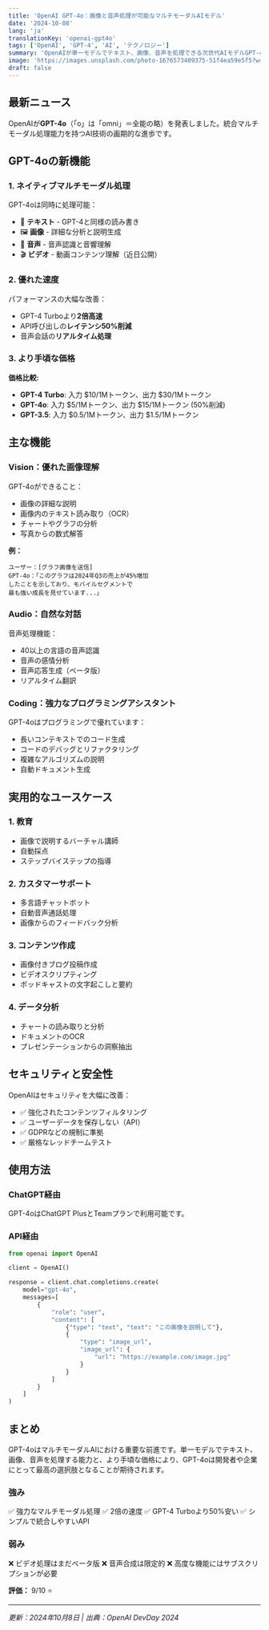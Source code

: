 ```yaml
---
title: 'OpenAI GPT-4o：画像と音声処理が可能なマルチモーダルAIモデル'
date: '2024-10-08'
lang: 'ja'
translationKey: 'openai-gpt4o'
tags: ['OpenAI', 'GPT-4', 'AI', 'テクノロジー']
summary: 'OpenAIが単一モデルでテキスト、画像、音声を処理できる次世代AIモデルGPT-4oを発表。従来より高速で低価格を実現。'
image: 'https://images.unsplash.com/photo-1676573409375-51f4ea59e5f5?w=1200&h=630&fit=crop'
draft: false
---
```


## 最新ニュース

OpenAIが**GPT-4o**（「o」は「omni」＝全能の略）を発表しました。統合マルチモーダル処理能力を持つAI技術の画期的な進歩です。

## GPT-4oの新機能

### 1. ネイティブマルチモーダル処理

GPT-4oは同時に処理可能：

- 📝 **テキスト** - GPT-4と同様の読み書き
- 🖼️ **画像** - 詳細な分析と説明生成
- 🎵 **音声** - 音声認識と音響理解
- 🎬 **ビデオ** - 動画コンテンツ理解（近日公開）

### 2. 優れた速度

パフォーマンスの大幅な改善：

- GPT-4 Turboより**2倍高速**
- API呼び出しの**レイテンシ50%削減**
- 音声会話の**リアルタイム処理**

### 3. より手頃な価格

**価格比較:**

- **GPT-4 Turbo**: 入力 $10/1Mトークン、出力 $30/1Mトークン
- **GPT-4o**: 入力 $5/1Mトークン、出力 $15/1Mトークン (50%削減)
- **GPT-3.5**: 入力 $0.5/1Mトークン、出力 $1.5/1Mトークン

## 主な機能

### Vision：優れた画像理解

GPT-4oができること：

- 画像の詳細な説明
- 画像内のテキスト読み取り（OCR）
- チャートやグラフの分析
- 写真からの数式解答

**例：**

```
ユーザー：[グラフ画像を送信]
GPT-4o：「このグラフは2024年Q3の売上が45%増加
したことを示しており、モバイルセグメントで
最も強い成長を見せています...」
```

### Audio：自然な対話

音声処理機能：

- 40以上の言語の音声認識
- 音声の感情分析
- 音声応答生成（ベータ版）
- リアルタイム翻訳

### Coding：強力なプログラミングアシスタント

GPT-4oはプログラミングで優れています：

- 長いコンテキストでのコード生成
- コードのデバッグとリファクタリング
- 複雑なアルゴリズムの説明
- 自動ドキュメント生成

## 実用的なユースケース

### 1. 教育

- 画像で説明するバーチャル講師
- 自動採点
- ステップバイステップの指導

### 2. カスタマーサポート

- 多言語チャットボット
- 自動音声通話処理
- 画像からのフィードバック分析

### 3. コンテンツ作成

- 画像付きブログ投稿作成
- ビデオスクリプティング
- ポッドキャストの文字起こしと要約

### 4. データ分析

- チャートの読み取りと分析
- ドキュメントのOCR
- プレゼンテーションからの洞察抽出

## セキュリティと安全性

OpenAIはセキュリティを大幅に改善：

- ✅ 強化されたコンテンツフィルタリング
- ✅ ユーザーデータを保存しない（API）
- ✅ GDPRなどの規制に準拠
- ✅ 厳格なレッドチームテスト

## 使用方法

### ChatGPT経由

GPT-4oはChatGPT PlusとTeamプランで利用可能です。

### API経由

```python
from openai import OpenAI

client = OpenAI()

response = client.chat.completions.create(
    model="gpt-4o",
    messages=[
        {
            "role": "user",
            "content": [
                {"type": "text", "text": "この画像を説明して"},
                {
                    "type": "image_url",
                    "image_url": {
                        "url": "https://example.com/image.jpg"
                    }
                }
            ]
        }
    ]
)
```

## まとめ

GPT-4oはマルチモーダルAIにおける重要な前進です。単一モデルでテキスト、画像、音声を処理する能力と、より手頃な価格により、GPT-4oは開発者や企業にとって最高の選択肢となることが期待されます。

### 強み

✅ 強力なマルチモーダル処理
✅ 2倍の速度
✅ GPT-4 Turboより50%安い
✅ シンプルで統合しやすいAPI

### 弱み

❌ ビデオ処理はまだベータ版
❌ 音声合成は限定的
❌ 高度な機能にはサブスクリプションが必要

**評価：** 9/10 ⭐

---

_更新：2024年10月8日 | 出典：OpenAI DevDay 2024_
